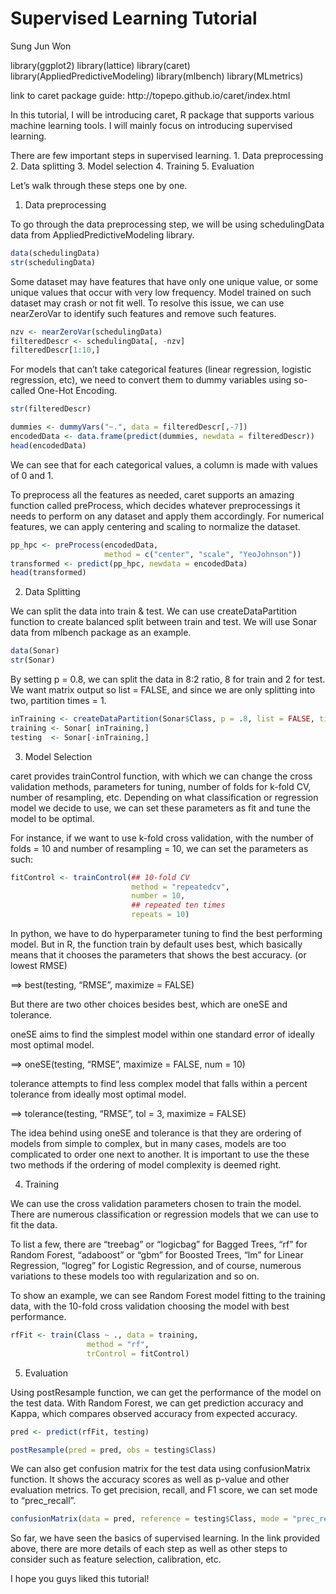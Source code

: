 # Supervised Learning Tutorial

Sung Jun Won

library(ggplot2)
library(lattice)
library(caret)
library(AppliedPredictiveModeling)
library(mlbench)
library(MLmetrics)

link to caret package guide:
http://topepo.github.io/caret/index.html

In this tutorial, I will be introducing caret, R package that supports various machine learning tools. I will mainly focus on introducing supervised learning.

There are few important steps in supervised learning.
1. Data preprocessing
2. Data splitting
3. Model selection
4. Training
5. Evaluation

Let's walk through these steps one by one.


1) Data preprocessing

To go through the data preprocessing step, we will be using schedulingData data from AppliedPredictiveModeling library.

```r
data(schedulingData)
str(schedulingData)
```

Some dataset may have features that have only one unique value, or some unique values that occur with very low frequency. Model trained on such dataset may crash or not fit well. 
To resolve this issue, we can use nearZeroVar to identify such features and remove such features.

```r
nzv <- nearZeroVar(schedulingData)
filteredDescr <- schedulingData[, -nzv]
filteredDescr[1:10,]
```

For models that can't take categorical features (linear regression, logistic regression, etc), we need to convert them to dummy variables using so-called One-Hot Encoding.
```r
str(filteredDescr)
```

```r
dummies <- dummyVars("~.", data = filteredDescr[,-7])
encodedData <- data.frame(predict(dummies, newdata = filteredDescr))
head(encodedData)
```
We can see that for each categorical values, a column is made with values of 0 and 1.

To preprocess all the features as needed, caret supports an amazing function called preProcess, which decides whatever preprocessings it needs to perform on any dataset and apply them accordingly. 
For numerical features, we can apply centering and scaling to normalize the dataset.

```r
pp_hpc <- preProcess(encodedData, 
                     method = c("center", "scale", "YeoJohnson"))
transformed <- predict(pp_hpc, newdata = encodedData)
head(transformed)
```

2) Data Splitting

We can split the data into train & test.
We can use createDataPartition function to create balanced split between train and test.
We will use Sonar data from mlbench package as an example.
```r
data(Sonar)
str(Sonar)
```

By setting p = 0.8, we can split the data in 8:2 ratio, 8 for train and 2 for test.
We want matrix output so list = FALSE, and since we are only splitting into two, partition times = 1.
```r
inTraining <- createDataPartition(Sonar$Class, p = .8, list = FALSE, times = 1)
training <- Sonar[ inTraining,]
testing  <- Sonar[-inTraining,]
```

3) Model Selection

caret provides trainControl function, with which we can change the cross validation methods, parameters for tuning, number of folds for k-fold CV, number of resampling, etc. Depending on what classification or regression model we decide to use, we can set these parameters as fit and tune the model to be optimal.

For instance, if we want to use k-fold cross validation, with the number of folds = 10 and number of resampling = 10, we can set the parameters as such:
```r
fitControl <- trainControl(## 10-fold CV
                           method = "repeatedcv",
                           number = 10,
                           ## repeated ten times
                           repeats = 10)
```

In python, we have to do hyperparameter tuning to find the best performing model. But in R, the function train by default uses best, which basically means that it chooses the parameters that shows the best accuracy. (or lowest RMSE) 

==> best(testing, "RMSE", maximize = FALSE)

But there are two other choices besides best, which are oneSE and tolerance.

oneSE aims to find the simplest model within one standard error of ideally most optimal model. 

==> oneSE(testing, "RMSE", maximize = FALSE, num = 10)

tolerance attempts to find less complex model that falls within a percent tolerance from ideally most optimal model. 

==> tolerance(testing, "RMSE", tol = 3, maximize = FALSE)

The idea behind using oneSE and tolerance is that they are ordering of models from simple to complex, but in many cases, models are too complicated to order one next to another. It is important to use the these two methods if the ordering of model complexity is deemed right.

4) Training

We can use the cross validation parameters chosen to train the model.
There are numerous classification or regression models that we can use to fit the data. 

To list a few, there are 
"treebag" or "logicbag" for Bagged Trees, 
"rf" for Random Forest, 
"adaboost" or "gbm" for Boosted Trees, 
"lm" for Linear Regression,
"logreg" for Logistic Regression,
and of course, numerous variations to these models too with regularization and so on.

To show an example, we can see Random Forest model fitting to the training data, with the 10-fold cross validation choosing the model with best performance.
```r
rfFit <- train(Class ~ ., data = training,
                 method = "rf", 
                 trControl = fitControl)
```

5) Evaluation

Using postResample function, we can get the performance of the model on the test data. With Random Forest, we can get prediction accuracy and Kappa, which compares observed accuracy from expected accuracy.
```r
pred <- predict(rfFit, testing)

postResample(pred = pred, obs = testing$Class)
```

We can also get confusion matrix for the test data using confusionMatrix function. It shows the accuracy scores as well as p-value and other evaluation metrics. To get precision, recall, and F1 score, we can set mode to "prec_recall".
```r
confusionMatrix(data = pred, reference = testing$Class, mode = "prec_recall")
```

So far, we have seen the basics of supervised learning.
In the link provided above, there are more details of each step as well as other steps to consider such as feature selection, calibration, etc.

I hope you guys liked this tutorial!


